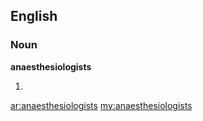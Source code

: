 ==English==

===Noun===
'''anaesthesiologists'''

# {{plural of|[[anaesthesiologist]]}}

[[ar:anaesthesiologists]]
[[my:anaesthesiologists]]